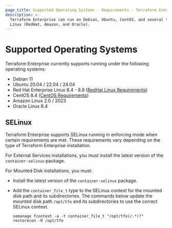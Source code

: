 ```yaml
---
page_title: Supported Operating Systems - Requirements - Terraform Enterprise
description: >-
  Terraform Enterprise can run on Debian, Ubuntu, CentOS, and several types of
  Linux (RedHat, Amazon, and Oracle).
---
```


# Supported Operating Systems

Terraform Enterprise currently supports running under the following operating systems:

- Debian 11
- Ubuntu 20.04 / 22.04 / 24.04
- Red Hat Enterprise Linux 8.4 - 8.8 ([RedHat Linux Requirements](/terraform/enterprise/replicated/requirements/os-specific/rhel-requirements))
- CentOS 8.4 ([CentOS Requirements](/terraform/enterprise/replicated/requirements/os-specific/centos-requirements))
- Amazon Linux 2.0 / 2023
- Oracle Linux 8.4

## SELinux

Terraform Enterprise supports SELinux running in enforcing mode when certain requirements are met. These requirements vary depending on the type of Terraform Enterprise installation.

For External Services installations, you must install the latest version of the `container-selinux` package.

For Mounted Disk installations, you must:

- Install the latest version of the `container-selinux` package.
- Add the `container_file_t` type to the SELinux context for the mounted disk path and its subdirectories. The commands below update the mounted disk path `/opt/tfe` and its subdirectories to use the correct SELinux context.

  ```
  semanage fcontext -a -t container_file_t "/opt/tfe(/.*)?"
  restorecon -R /opt/tfe
  ```
